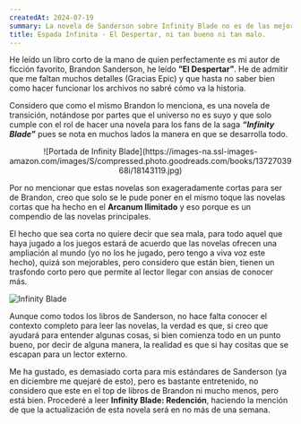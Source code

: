 ```yaml
---
createdAt: 2024-07-19
summary: La novela de Sanderson sobre Infinity Blade no es de las mejores que he leído de él, pero considero que es un buen punto de partida para todos los jugadores de dicha saga de juegos, pues entrelaza el primer y segundo juego.
title: Espada Infinita - El Despertar, ni tan bueno ni tan malo.
---
```


He leído un libro corto de la mano de quien perfectamente es mi autor de ficción favorito, Brandon Sanderson, he leído <strong>”El Despertar”</strong>. He de admitir que me faltan muchos detalles (Gracias Epic) y que hasta no saber bien como hacer funcionar los archivos no sabré cómo va la historia.

Considero que como el mismo Brandon lo menciona, es una novela de transición, notándose por partes que el universo no es suyo y que solo cumple con el rol de hacer una novela para los fans de la saga <i><strong> “Infinity Blade”</strong></i> pues se nota en muchos lados la manera en que se desarrolla todo.

<center>
![Portada de Infinity Blade](https://images-na.ssl-images-amazon.com/images/S/compressed.photo.goodreads.com/books/1372703968i/18143119.jpg)
</center>

Por no mencionar que estas novelas son exageradamente cortas para ser de Brandon, creo que solo se le pude poner en el mismo toque las novelas cortas que ha hecho en el <strong>Arcanum Ilimitado</strong> y eso porque es un compendio de las novelas principales.

El hecho que sea corta no quiere decir que sea mala, para todo aquel que haya jugado a los juegos estará de acuerdo que las novelas ofrecen una ampliación al mundo (yo no los he jugado, pero tengo a viva voz este hecho), quizá son mejorables, pero considero que están bien, tienen un trasfondo corto pero que permite al lector llegar con ansias de conocer más.

![Infinity Blade](https://i.blogs.es/67996c/infinity-blade/1366_2000.jpg)

Aunque como todos los libros de Sanderson, no hace falta conocer el contexto completo para leer las novelas, la verdad es que, si creo que ayudará para entender algunas cosas, si bien comienza todo en un punto bueno, por decir de alguna manera, la realidad es que si hay cositas que se escapan para un lector externo.

Me ha gustado, es demasiado corta para mis estándares de Sanderson (ya en diciembre me quejaré de esto), pero es bastante entretenido, no considero que este en el top de libros de Brandon ni mucho menos, pero está bien. Procederé a leer <strong>Infinity Blade: Redención</strong>, haciendo la mención de que la actualización de esta novela será en no más de una semana. 
